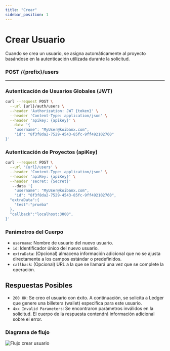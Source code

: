 ```yaml
---
title: "Crear"
sidebar_position: 1
---
```


# Crear Usuario

Cuando se crea un usuario, se asigna automáticamente al proyecto basándose en la autenticación utilizada durante la solicitud.

### <span>POST</span> /{prefix}/users

---

### Autenticación de Usuarios Globales (JWT)

```bash
curl --request POST \
  --url {url}/auth/users \
  --header 'Authorization: JWT {token}' \
  --header 'Content-Type: application/json' \
  --header 'apikey: {apikey}' \
  --data '{
	"username": "MyUser@koibanx.com",
	"id": "8f3f8da2-7529-4543-85fc-9ff492102760"
}'
```

### Autenticación de Proyectos (apiKey)

```bash
curl --request POST \
  --url '{url}/users' \
  --header 'Content-Type: application/json' \
  --header 'apiKey: {apiKey}' \
  --header 'secret: {Secret}'
   --data '{
	"username": "MyUser@koibanx.com",
	"id": "8f3f8da2-7529-4543-85fc-9ff492102760",
  "extraData":{
    "test":"prueba"
  },
  "callback":"localhost:3000",
}'
```

### Parámetros del Cuerpo

- `username`: Nombre de usuario del nuevo usuario.
- `id`: Identificador único del nuevo usuario.
- `extraData`: (Opcional) almacena información adicional que no se ajusta directamente a los campos estándar o predefinidos.
- `callback`: (Opcional) URL a la que se llamará una vez que se complete la operación.

## Respuestas Posibles

- `200 OK`: Se creo el usuario con éxito. A continuación, se solicita a Ledger que genere una billetera (wallet) específica para este usuario.
- `4xx Invalid Parameters`: Se encontraron parámetros inválidos en la solicitud. El cuerpo de la respuesta contendrá información adicional sobre el error.

### Diagrama de flujo

![Flujo crear usuario](/img/docs/user/flowCreateUser.png "FlowCreateUser")
